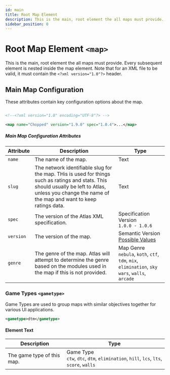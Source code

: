 ```yaml
---
id: main
title: Root Map Element
description: This is the main, root element the all maps must provide. Every subsequent element is nested inside the map element.
sidebar_position: 0
---
```


# Root Map Element `<map>`

This is the main, root element the all maps must provide. Every subsequent element is nested inside the map element. Note that for an XML file to be valid, it must contain the `<?xml version="1.0"?>` header.

## Main Map Configuration

These attributes contain key configuration options about the map.

```xml

<!--<?xml version="1.0" encoding="UTF-8"?> -->

<map name="Chopped" version="1.9.0" spec="1.0.4">...</map>

```

##### Main Map Configuration Attributes

| Attribute | Description                                                                                                                                                                                              | Type                                                                                                                                             |
| --------- | -------------------------------------------------------------------------------------------------------------------------------------------------------------------------------------------------------- | ------------------------------------------------------------------------------------------------------------------------------------------------ |
| `name`    | The name of the map.                                                                                                                                                                                     | <span className="badge badge--primary">Text</span>                                                                                               |
| `slug`    | The network identifiable slug for the map. THis is used for things such as ratings and stats. This should usually be left to Atlas, unless you change the name of the map and want to keep ratings data. | <span className="badge badge--primary">Text</span>                                                                                               |
| `spec`    | The version of the Atlas XML specification.                                                                                                                                                              | <span className="badge badge--primary">Specification Version</span><br />`1.0.0 - 1.0.6`                                                         |
| `version` | The version of the map.                                                                                                                                                                                  | <span className="badge badge--primary">Semantic Version</span><br />[Possible Values](http://semver.org)                                         |
| `genre`   | The genre of the map. Atlas will attempt to determine the genre based on the modules used in the map if this is not provided.                                                                            | <span className="badge badge--primary">Map Genre</span><br />`nebula`, `koth`, `ctf`, `tdm`, `mix`, `elimination`, `sky wars`, `walls`, `arcade` |

### Game Types `<gametype>`

Game Types are used to group maps with similar objectives together for various UI applications.

```xml
<gametype>dtm</gametype>
```

#### Element Text

| Description                | Type                                                                                                                                    |
| -------------------------- | --------------------------------------------------------------------------------------------------------------------------------------- |
| The game type of this map. | <span className="badge badge--primary">Game Type</span><br />`ctw`, `dtc`, `dtm`, `elimination`, `hill`, `lcs`, `lts`, `score`, `walls` |
